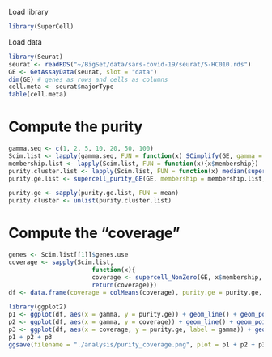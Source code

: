 

Load library
```r
library(SuperCell)
```

Load data
```r
library(Seurat)
seurat <- readRDS("~/BigSet/data/sars-covid-19/seurat/S-HC010.rds")
GE <- GetAssayData(seurat, slot = "data")
dim(GE) # genes as rows and cells as columns
cell.meta <- seurat$majorType
table(cell.meta)
```
# Compute the purity
```r
gamma.seq <- c(1, 2, 5, 10, 20, 50, 100)
Scim.list <- lapply(gamma.seq, FUN = function(x) SCimplify(GE, gamma = x))
membership.list <- lapply(Scim.list, FUN = function(x){x$membership})
purity.cluster.list <- lapply(Scim.list, FUN = function(x) median(supercell_purity(clusters = cell.meta, supercell_membership = x$membership)))
purity.ge.list <- supercell_purity_GE(GE, membership = membership.list, exclude.single.cells = TRUE)

purity.ge <- sapply(purity.ge.list, FUN = mean)
purity.cluster <- unlist(purity.cluster.list)
```
# Compute the "coverage"
```r
genes <- Scim.list[[1]]$genes.use
coverage <- sapply(Scim.list, 
                       function(x){ 
                       coverage <- supercell_NonZero(GE, x$membership, genes = genes)
                       return(coverage)})
df <- data.frame(coverage = colMeans(coverage), purity.ge = purity.ge, gamma = gamma.seq)
```

```r
library(ggplot2)
p1 <- ggplot(df, aes(x = gamma, y = purity.ge)) + geom_line() + geom_point() + ggtitle("purity")
p2 <- ggplot(df, aes(x = gamma, y = coverage)) + geom_line() + geom_point() + ggtitle("coverage")
p3 <- ggplot(df, aes(x = coverage, y = purity.ge, label = gamma)) + geom_line() + geom_point() + ggtitle("coverage vs. purity") + geom_text(nudge_x = 0.05)
p1 + p2 + p3
ggsave(filename = "./analysis/purity_coverage.png", plot = p1 + p2 + p3, width = 10, height = 5)
```

